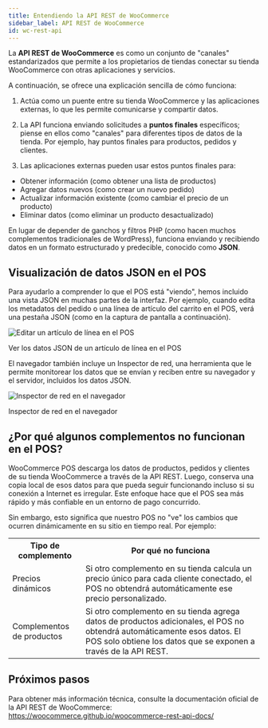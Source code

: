 ```yaml
---
title: Entendiendo la API REST de WooCommerce
sidebar_label: API REST de WooCommerce
id: wc-rest-api
---
```



La **API REST de WooCommerce** es como un conjunto de "canales" estandarizados que permite a los propietarios de tiendas conectar su tienda WooCommerce con otras aplicaciones y servicios.

A continuación, se ofrece una explicación sencilla de cómo funciona:

1. Actúa como un puente entre su tienda WooCommerce y las aplicaciones externas, lo que les permite comunicarse y compartir datos.

2. La API funciona enviando solicitudes a **puntos finales** específicos; piense en ellos como "canales" para diferentes tipos de datos de la tienda. Por ejemplo, hay puntos finales para productos, pedidos y clientes.

3. Las aplicaciones externas pueden usar estos puntos finales para:
- Obtener información (como obtener una lista de productos)
- Agregar datos nuevos (como crear un nuevo pedido)
- Actualizar información existente (como cambiar el precio de un producto)
- Eliminar datos (como eliminar un producto desactualizado)

En lugar de depender de ganchos y filtros PHP (como hacen muchos complementos tradicionales de WordPress), funciona enviando y recibiendo datos en un formato estructurado y predecible, conocido como **JSON**.

<LocalizedSVG svgName="wc-rest-api" />

## Visualización de datos JSON en el POS

Para ayudarlo a comprender lo que el POS está "viendo", hemos incluido una vista JSON en muchas partes de la interfaz.
Por ejemplo, cuando edita los metadatos del pedido o una línea de artículo del carrito en el POS, verá una pestaña JSON (como en la captura de pantalla a continuación).

<div class="image-container">
<Image
alt="Editar un artículo de línea en el POS"
img="/img/edit-line-item.png"
height={400}
/>
<p class="image-caption">
Ver los datos JSON de un artículo de línea en el POS
</p>
</div>

El navegador también incluye un Inspector de red, una herramienta que le permite monitorear los datos que se envían y reciben entre su navegador y el servidor, incluidos los datos JSON.

<div class="image-container">
<Image
alt="Inspector de red en el navegador"
img="/img/network-inspector.png"
/>
<p class="image-caption">
Inspector de red en el navegador
</p>
</div>

## ¿Por qué algunos complementos no funcionan en el POS?

WooCommerce POS descarga los datos de productos, pedidos y clientes de su tienda WooCommerce a través de la API REST. Luego, conserva una copia local de esos datos para que pueda seguir funcionando incluso si su conexión a Internet es irregular.
Este enfoque hace que el POS sea más rápido y más confiable en un entorno de pago concurrido.

Sin embargo, esto significa que nuestro POS no "ve" los cambios que ocurren dinámicamente en su sitio en tiempo real. Por ejemplo:

<table>
<tr>
<th style={{width: "200px"}}>Tipo de complemento</th>
<th>Por qué no funciona</th>
</tr>
<tr>
<td>Precios dinámicos</td>
<td>Si otro complemento en su tienda calcula un precio único para cada cliente conectado, el POS no obtendrá automáticamente ese precio personalizado.</td>
</tr>
<tr>
<td>Complementos de productos</td>
<td>Si otro complemento en su tienda agrega datos de productos adicionales, el POS no obtendrá automáticamente esos datos. El POS solo obtiene los datos que se exponen a través de la API REST.</td>
</tr>
</table>

## Próximos pasos

Para obtener más información técnica, consulte la documentación oficial de la API REST de WooCommerce:
https://woocommerce.github.io/woocommerce-rest-api-docs/
